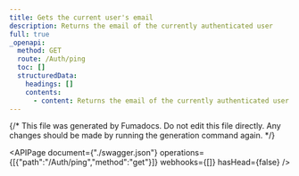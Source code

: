 ```yaml
---
title: Gets the current user's email
description: Returns the email of the currently authenticated user
full: true
_openapi:
  method: GET
  route: /Auth/ping
  toc: []
  structuredData:
    headings: []
    contents:
      - content: Returns the email of the currently authenticated user
---
```


{/* This file was generated by Fumadocs.
Do not edit this file directly. Any changes should be made by running the generation command again. */}

<APIPage document={"./swagger.json"} operations={[{"path":"/Auth/ping","method":"get"}]} webhooks={[]} hasHead={false} />